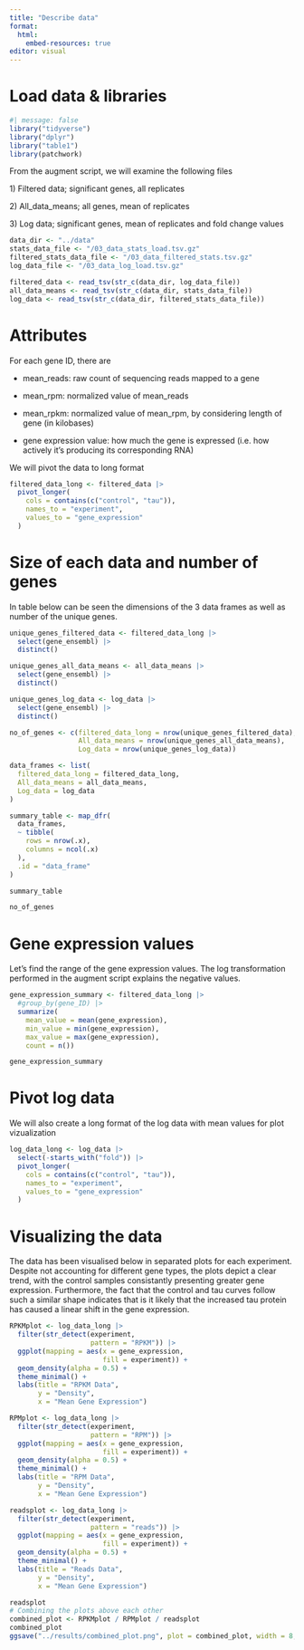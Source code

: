 ```yaml
---
title: "Describe data"
format:
  html:
    embed-resources: true
editor: visual
---
```


# Load data & libraries

```r
#| message: false
library("tidyverse")
library("dplyr")
library("table1")
library(patchwork)
```

From the augment script, we will examine the following files

1\) Filtered data; significant genes, all replicates

2\) All_data_means; all genes, mean of replicates

3\) Log data; significant genes, mean of replicates and fold change values

```r
data_dir <- "../data"
stats_data_file <- "/03_data_stats_load.tsv.gz"
filtered_stats_data_file <- "/03_data_filtered_stats.tsv.gz"
log_data_file <- "/03_data_log_load.tsv.gz" 

filtered_data <- read_tsv(str_c(data_dir, log_data_file))
all_data_means <- read_tsv(str_c(data_dir, stats_data_file))
log_data <- read_tsv(str_c(data_dir, filtered_stats_data_file))
```

# Attributes

For each gene ID, there are

-   mean_reads: raw count of sequencing reads mapped to a gene

-   mean_rpm: normalized value of mean_reads

-   mean_rpkm: normalized value of mean_rpm, by considering length of gene (in kilobases)

-   gene expression value: how much the gene is expressed (i.e. how actively it's producing its corresponding RNA)

We will pivot the data to long format

```r
filtered_data_long <- filtered_data |> 
  pivot_longer(
    cols = contains(c("control", "tau")), 
    names_to = "experiment", 
    values_to = "gene_expression"
  )
```

# Size of each data and number of genes

In table below can be seen the dimensions of the 3 data frames as well as number of the unique genes.

```r
unique_genes_filtered_data <- filtered_data_long |>
  select(gene_ensembl) |>
  distinct()

unique_genes_all_data_means <- all_data_means |>
  select(gene_ensembl) |>
  distinct()

unique_genes_log_data <- log_data |>
  select(gene_ensembl) |>
  distinct()

no_of_genes <- c(filtered_data_long = nrow(unique_genes_filtered_data),
                 All_data_means = nrow(unique_genes_all_data_means),
                 Log_data = nrow(unique_genes_log_data))

data_frames <- list(
  filtered_data_long = filtered_data_long,
  All_data_means = all_data_means,
  Log_data = log_data
)

summary_table <- map_dfr(
  data_frames,
  ~ tibble(
    rows = nrow(.x),
    columns = ncol(.x)
  ),
  .id = "data_frame"
)

summary_table

no_of_genes
```

# Gene expression values

Let's find the range of the gene expression values. The log transformation performed in the augment script explains the negative values.

```r
gene_expression_summary <- filtered_data_long |>
  #group_by(gene_ID) |>
  summarize(
    mean_value = mean(gene_expression),
    min_value = min(gene_expression),
    max_value = max(gene_expression),
    count = n())

gene_expression_summary
```

# Pivot log data

We will also create a long format of the log data with mean values for plot vizualization

```r
log_data_long <- log_data |> 
  select(-starts_with("fold")) |> 
  pivot_longer(
    cols = contains(c("control", "tau")), 
    names_to = "experiment", 
    values_to = "gene_expression"
  )
```

# Visualizing the data

The data has been visualised below in separated plots for each experiment. Despite not accounting for different gene types, the plots depict a clear trend, with the control samples consistantly presenting greater gene expression. Furthermore, the fact that the control and tau curves follow such a similar shape indicates that is it likely that the increased tau protein has caused a linear shift in the gene expression.

```r
RPKMplot <- log_data_long |>
  filter(str_detect(experiment,
                    pattern = "RPKM")) |> 
  ggplot(mapping = aes(x = gene_expression,
                       fill = experiment)) + 
  geom_density(alpha = 0.5) + 
  theme_minimal() + 
  labs(title = "RPKM Data",
       y = "Density",
       x = "Mean Gene Expression")

RPMplot <- log_data_long |>
  filter(str_detect(experiment,
                    pattern = "RPM")) |> 
  ggplot(mapping = aes(x = gene_expression,
                       fill = experiment)) + 
  geom_density(alpha = 0.5) + 
  theme_minimal() + 
  labs(title = "RPM Data",
       y = "Density",
       x = "Mean Gene Expression")

readsplot <- log_data_long |>
  filter(str_detect(experiment,
                    pattern = "reads")) |> 
  ggplot(mapping = aes(x = gene_expression,
                       fill = experiment)) + 
  geom_density(alpha = 0.5) + 
  theme_minimal() + 
  labs(title = "Reads Data",
       y = "Density",
       x = "Mean Gene Expression")

readsplot
# Combining the plots above each other
combined_plot <- RPKMplot / RPMplot / readsplot
combined_plot
ggsave("../results/combined_plot.png", plot = combined_plot, width = 8, height = 6, dpi = 150)
```
